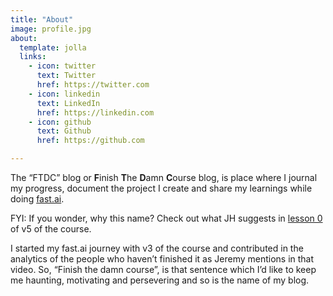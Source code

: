 ```yaml
---
title: "About"
image: profile.jpg
about:
  template: jolla
  links:
    - icon: twitter
      text: Twitter
      href: https://twitter.com
    - icon: linkedin
      text: LinkedIn
      href: https://linkedin.com
    - icon: github
      text: Github
      href: https://github.com

---
```


The "FTDC" blog or **F**inish **T**he **D**amn **C**ourse blog, is place where I journal my progress, document the project I create and share my learnings while doing [fast.ai](https://course.fast.ai/).

FYI: If you wonder, why this name? Check out what JH suggests in [lesson 0](https://www.youtube.com/watch?v=gGxe2mN3kAg&t=175s) of v5 of the course. 

I started my fast.ai journey with v3 of the course and contributed in the analytics of the people who haven't finished it as Jeremy mentions in that video. So, "Finish the damn course", is that sentence which I'd like to keep me haunting, motivating and persevering and so is the name of my blog.

